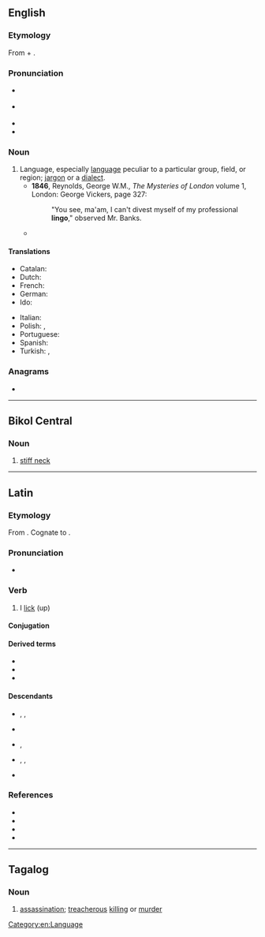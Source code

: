 {{also|Lingo|lìn-gò͘}}
==English==

===Etymology===
From {{der|en|la|lingua||language}} + {{affix|en|-o|pos1=diminutive suffix}}.

===Pronunciation===
* {{a|UK}} {{IPA|en|/ˈlɪŋ.ɡəʊ/}}
* {{a|US}} {{IPA|en|/ˈliŋ.ɡoʊ/}}
* {{audio|en|en-us-lingo.ogg|Audio (US)}}
* {{rhymes|en|ɪŋɡəʊ}}

===Noun===
{{en-noun|~|s|lingoes}}

# Language, especially [[language]] peculiar to a particular group, field, or region; [[jargon]] or a [[dialect]].
#* '''1846''', Reynolds, George W.M., ''The Mysteries of London'' volume 1, London: George Vickers, page 327:
#*: "You see, ma'am, I can't divest myself of my professional '''lingo'''," observed Mr. Banks.
#* {{quote-book|en|year=1913|author={{w|Joseph C. Lincoln}}|chapter=12
|title=[http://openlibrary.org/works/OL5535161W Mr. Pratt's Patients]
|passage=She had Lord James' collar in one big fist and she pounded the table with the other and talked a blue streak. Nobody could make out plain what she said, for she was mainly jabbering Swede '''lingo''', but there was English enough, of a kind, to give us some idee.}}

====Translations====
{{trans-top|language peculiar to a particular group or region}}
* Catalan: {{t+|ca|argot|m}}
* Dutch: {{t+|nl|jargon|n}}
* French: {{t+|fr|jargon|m}}
* German: {{t+|de|Jargon|m}}
* Ido: {{t+|io|linguo}}
{{trans-mid}}
* Italian: {{t+|it|gergo|m}}
* Polish: {{t+|pl|narzecze|n}}, {{t+|pl|żargon|m}}
* Portuguese: {{t+|pt|jargão|m}}
* Spanish: {{t+|es|jerga|f}}
* Turkish: {{qualifier|linguistics}} {{t|tr|altdil}}, {{t|tr|meslek dili}}
{{trans-bottom}}

===Anagrams===
* {{anagrams|en|a=gilno|Ligon|Loing|ligno-|log in|log-in|login|long i}}

[[Category:en:Language]]

----

==Bikol Central==

===Noun===
{{head|bcl|noun|lingô}}

# [[stiff neck]]
----
==Latin==

===Etymology===
From {{der|la|ine-pro|*leyǵʰ-}}. Cognate to {{cog|en|lick}}.

===Pronunciation===
* {{la-IPA|lingō}}

===Verb===
{{la-verb|3|lingō|līnx|līnct}}

# I [[lick]] (up)

====Conjugation====
{{la-conj|3|lingō|līnx|līnct}}

====Derived terms====
* {{l|la|cunnilingus}}
* {{l|la|dēlingō}}
* {{l|la|linctus}}

====Descendants====
* {{desc|rup|alingu}}, {{l|rup|alindziri}}, {{l|rup|lingu}}
* {{desc|fur|lenzi}}
* {{desc|ro|linge}}, {{l|ro|lingere}}
* {{desc|scn|aḍḍiccari}}, {{l|scn|alliccari}}, {{l|scn|lingiri}}
* {{desc|sc|linghere}}

===References===
* {{R:L&S}}
* {{R:Elementary Lewis}}
* {{R:du Cange}}
* {{R:Gaffiot}}

----

==Tagalog==

===Noun===
{{tl-noun|head=lingó}}

# [[assassination]]; [[treacherous]] [[killing]] or [[murder]]